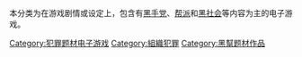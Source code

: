 本分类为在游戏剧情或设定上，包含有[[黑手党|黑手党]]、[[帮派|帮派]]和[[黑社会|黑社会]]等内容为主的电子游戏。


[[Category:犯罪题材电子游戏|Category:犯罪题材电子游戏]]
[[Category:組織犯罪|Category:組織犯罪]]
[[Category:黑幫题材作品|Category:黑幫题材作品]]